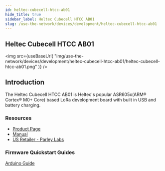```yaml
---
id: heltec-cubecell-htcc-ab01 
hide_title: true
sidebar_label: Heltec Cubecell HTCC AB01
slug: /use-the-network/devices/development/heltec-cubecell-htcc-ab01
---
```



## Heltec Cubecell HTCC AB01

<img
  src={useBaseUrl(
    "img/use-the-network/devices/development/heltec-cubecell-htcc-ab01/heltec-cubecell-htcc-ab01.png"
  )}
/>

## Introduction

The Heltec Cubecell HTCC AB01 is Heltec's popular ASR605x(ARM® Cortex® M0+ Core) based LoRa development board with built in USB and battery charging. 

### Resources

- [Product Page](https://heltec.org/project/htcc-ab01/)
- [Manual](https://heltec-automation-docs.readthedocs.io/en/latest/cubecell/index.html)
- [US Retailer - Parley Labs](https://shop.parleylabs.com/collections/heltec-cubecell)

### Firmware Quickstart Guides

[Arduino Guide](/use-the-network/devices/development/heltec-cubecell-htcc-ab01/arduino)